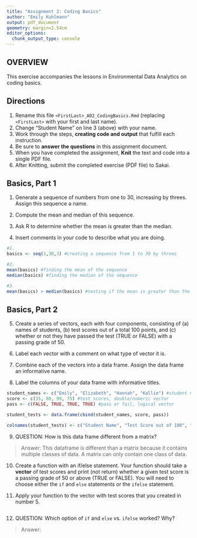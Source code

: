 ```yaml
---
title: "Assignment 2: Coding Basics"
author: "Emily Kuhlmann"
output: pdf_document
geometry: margin=2.54cm
editor_options: 
  chunk_output_type: console
---
```


## OVERVIEW

This exercise accompanies the lessons in Environmental Data Analytics on coding basics.

## Directions

1.  Rename this file `<FirstLast>_A02_CodingBasics.Rmd` (replacing `<FirstLast>` with your first and last name).
2.  Change "Student Name" on line 3 (above) with your name.
3.  Work through the steps, **creating code and output** that fulfill each instruction.
4.  Be sure to **answer the questions** in this assignment document.
5.  When you have completed the assignment, **Knit** the text and code into a single PDF file.
6.  After Knitting, submit the completed exercise (PDF file) to Sakai.

## Basics, Part 1

1.  Generate a sequence of numbers from one to 30, increasing by threes. Assign this sequence a name.

2.  Compute the mean and median of this sequence.

3.  Ask R to determine whether the mean is greater than the median.

4.  Insert comments in your code to describe what you are doing.

```r
#1. 
basics <- seq(1,30,3) #creating a sequence from 1 to 30 by threes

#2. 
mean(basics) #finding the mean of the sequence
median(basics) #finding the median of the sequence

#3. 
mean(basics) > median(basics) #testing if the mean is greater than the median, which is false
```

## Basics, Part 2

5.  Create a series of vectors, each with four components, consisting of (a) names of students, (b) test scores out of a total 100 points, and (c) whether or not they have passed the test (TRUE or FALSE) with a passing grade of 50.

6.  Label each vector with a comment on what type of vector it is.

7.  Combine each of the vectors into a data frame. Assign the data frame an informative name.

8.  Label the columns of your data frame with informative titles.

```r
student_names <- c("Emily", "Elizabeth", "Hannah", "Kallie") #student names, character vector
score <- c(35, 80, 99, 75) #test scores, double/numeric vector
pass <- c(FALSE, TRUE, TRUE, TRUE) #pass or fail, logical vector

student_tests <- data.frame(cbind(student_names, score, pass))

colnames(student_tests) <- c("Student Name", "Test Score out of 100", "Pass with a score of 50?")
```

9.  QUESTION: How is this data frame different from a matrix?

> Answer:
This dataframe is different than a matrix because it contains multiple classes of data. A matrix can only contain one class of data. 

10. Create a function with an if/else statement. Your function should take a **vector** of test scores and print (not return) whether a given test score is a passing grade of 50 or above (TRUE or FALSE). You will need to choose either the `if` and `else` statements or the `ifelse` statement. 

11. Apply your function to the vector with test scores that you created in number 5.

```r


```

12. QUESTION: Which option of `if` and `else` vs. `ifelse` worked? Why?

> Answer:
